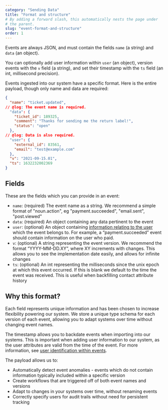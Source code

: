 ```yaml
---
category: "Sending Data"
title: "Format and structure"
# By adding a forward slash, this automatically nests the page under
# the parent.
slug: "event-format-and-structure"
order: 1
---
```


<div className='tldr'>

Events are always JSON, and must contain the fields `name` (a string) and `data` (an object).

You can optionally add user information within `user` (an object), version events with the `v` field (a string), and set their timestamp with the `ts` field (an int, millisecond precision).

</div>

Events ingested into our system have a specific format. Here is the entire payload, though only name and data are required:

```json twoslash
{
  "name": "ticket.updated",
// @log: The event name is required.
  "data": {
    "ticket_id": 189325,
    "comment": "Thanks for sending me the return label!",
    "status": "open"
  },
// @log: Data is also required.
  "user": {
    "external_id": 83561,
    "email": "test@example.com"
  },
  "v": "2021-09-15.01",
  "ts": 1632232002369
}
```

## Fields

These are the fields which you can provide in an event:

- `name`: (required) The event name as a string. We recommend a simple format of "noun.action", eg "payment.succeeded", "email.sent", "post.viewed"
- `data`: (required) An object containing any data pertinent to the event
- `user`: (optional) An object containing [information relating to the user](/docs/event-user-audit-trails) which the event belongs to. For example, a “payment.succeeded” event should contain information on the user who paid.
- `v`: (optional) A string representing the event version. We recommend the format “YYYY-MM-DD.XY”, where XY increments with changes. This allows you to see the implementation date easily, and allows for infinite changes
- `ts`: (optional) An int representing the milliseconds since the unix epoch at which this event occurred. If this is blank we default to the time the event was received. This is useful when backfilling contact attribute history

## Why this format?

Each field represents unique information and has been chosen to increase flexibility powering our system. We store a unique type schema for each version of each event, allowing you to adapt systems over time without changing event names.

The timestamp allows you to backdate events when importing into our systems. This is important when adding user information to our system, as the user attributes are valid from the time of the event. For more information, see [user identification within events](/docs/event-user-audit-trails).

The payload allows us to:

- Automatically detect event anomalies - events which do not contain information typically included within a specific version
- Create workflows that are triggered off of both event names and versions
- Adapt to changes in your systems over time, without renaming events
- Correctly specify users for audit trails without need for persistent tracking
